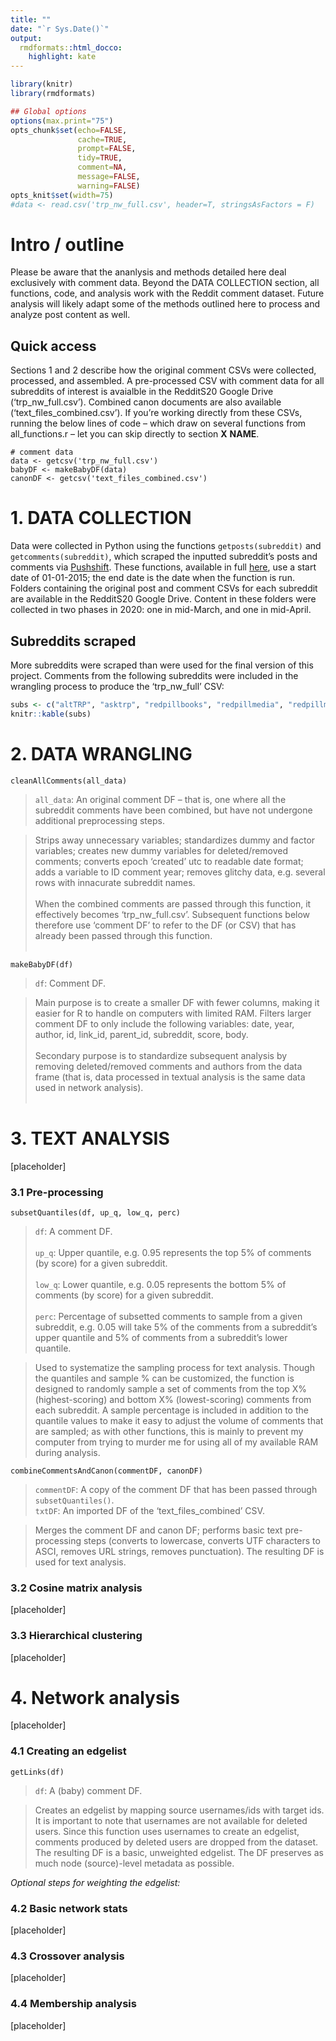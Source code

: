 ```yaml
---
title: ""
date: "`r Sys.Date()`"
output:
  rmdformats::html_docco:
    highlight: kate
---
```



```r
library(knitr)
library(rmdformats)

## Global options
options(max.print="75")
opts_chunk$set(echo=FALSE,
               cache=TRUE,
               prompt=FALSE,
               tidy=TRUE,
               comment=NA,
               message=FALSE,
               warning=FALSE)
opts_knit$set(width=75)
#data <- read.csv('trp_nw_full.csv', header=T, stringsAsFactors = F)
```


# Intro / outline

Please be aware that the ananlysis and methods detailed here deal exclusively with comment data. Beyond the DATA COLLECTION section, all functions, code, and analysis work with the Reddit comment dataset. Future analysis will likely adapt some of the methods outlined here to process and analyze post content as well. 

## Quick access

Sections 1 and 2 describe how the original comment CSVs were collected, processed, and assembled. A pre-processed CSV with comment data for all subreddits of interest is avaialble in the RedditS20 Google Drive ('trp_nw_full.csv'). Combined canon documents are also available ('text_files_combined.csv'). If you're working directly from these CSVs, running the below lines of code -- which draw on several functions from all_functions.r -- let you can skip directly to section **X** **NAME**.

```
# comment data
data <- getcsv('trp_nw_full.csv')
babyDF <- makeBabyDF(data)
canonDF <- getcsv('text_files_combined.csv')
```

# 1. DATA COLLECTION

Data were collected in Python using the functions `getposts(subreddit)` and `getcomments(subreddit)`, which scraped the inputted subreddit's posts and comments via [Pushshift](). These functions, available in full [here](), use a start date of 01-01-2015; the end date is the date when the function is run. Folders containing the original post and comment CSVs for each subreddit are available in the RedditS20 Google Drive. Content in these folders were collected in two phases in 2020: one in mid-March, and one in mid-April. 

## Subreddits scraped

More subreddits were scraped than were used for the final version of this project. Comments from the following subreddits were included in the wrangling process to produce the 'trp_nw_full' CSV:
```r
subs <- c("altTRP", "asktrp", "redpillbooks", "redpillmedia", "redpillmusic", "RedPillParenting", "RedPillWomen", "RedPillWives", "ThankTRP", "TheRedPill", "TRPOffTopic", "pussypassdenied", "RedPillNonMonogamy", "RedPillRetention", "RedPillWorkplace", "bropill", "exredpill", "FeMRADebates", "MaleSupportNetwork", "MensLib", "PunchingMorpheus", "againstmensrights", "feminismformen", "marriedredpill", "TheBluePill", "TheMensCooperative")
knitr::kable(subs)
```

# 2. DATA WRANGLING 

`cleanAllComments(all_data)` 

> `all_data`: An original comment DF -- that is, one where all the subreddit comments have been combined, but have not undergone additional preprocessing steps.

> Strips away unnecessary variables; standardizes dummy and factor variables; creates new dummy variables for deleted/removed comments; converts epoch 'created' utc to readable date format; adds a variable to ID comment year; removes glitchy data, e.g. several rows with innacurate subreddit names. <br> <br>When the combined comments are passed through this function, it effectively becomes 'trp_nw_full.csv'. Subsequent functions below therefore use 'comment DF' to refer to the DF (or CSV) that has already been passed through this function.</br> </br>

`makeBabyDF(df)` 

> `df`: Comment DF. 

> Main purpose is to create a smaller DF with fewer columns, making it easier for R to handle on computers with limited RAM. Filters larger comment DF to only include the following variables: date, year, author, id, link_id, parent_id, subreddit, score, body. <br> <br>Secondary purpose is to standardize subsequent analysis by removing deleted/removed comments and authors from the data frame (that is, data processed in textual analysis is the same data used in network analysis).</br> </br>


# 3. TEXT ANALYSIS
[placeholder]

### 3.1 Pre-processing

`subsetQuantiles(df, up_q, low_q, perc)`

> `df`: A comment DF. <br><br>`up_q`: Upper quantile, e.g. 0.95 represents the top 5% of comments (by score) for a given subreddit.</br><br>`low_q`: Lower quantile, e.g. 0.05 represents the bottom 5% of comments (by score) for a given subreddit.</br><br>`perc`: Percentage of subsetted comments to sample from a given subreddit, e.g. 0.05 will take 5% of the comments from a subreddit's upper quantile and 5% of comments from a subreddit's lower quantile.</br>

> Used to systematize the sampling process for text analysis. Though the quantiles and sample % can be customized, the function is designed to randomly sample a set of comments from the top X% (highest-scoring) and bottom X% (lowest-scoring) comments from each subreddit. A sample percentage is included in addition to the quantile values to make it easy to adjust the volume of comments that are sampled; as with other functions, this is mainly to prevent my computer from trying to murder me for using all of my available RAM during analysis.


`combineCommentsAndCanon(commentDF, canonDF)`

> `commentDF`: A copy of the comment DF that has been passed through `subsetQuantiles()`.<br>`txtDF`: An imported DF of the 'text_files_combined' CSV.</br>

> Merges the comment DF and canon DF; performs basic text pre-processing steps (converts to lowercase, converts UTF characters to ASCI, removes URL strings, removes punctuation). The resulting DF is used for text analysis. 

### 3.2 Cosine matrix analysis
[placeholder]

### 3.3 Hierarchical clustering
[placeholder]

# 4. Network analysis
[placeholder]

### 4.1 Creating an edgelist

`getLinks(df)`

> `df`: A (baby) comment DF.

> Creates an edgelist by mapping source usernames/ids with target ids. It is important to note that usernames are not available for deleted users. Since this function uses usernames to create an edgelist, comments produced by deleted users are dropped from the dataset. The resulting DF is a basic, unweighted edgelist. The DF preserves as much node (source)-level metadata as possible.

_Optional steps for weighting the edgelist:_

### 4.2 Basic network stats
[placeholder]

### 4.3 Crossover analysis
[placeholder]

### 4.4 Membership analysis
[placeholder]


















